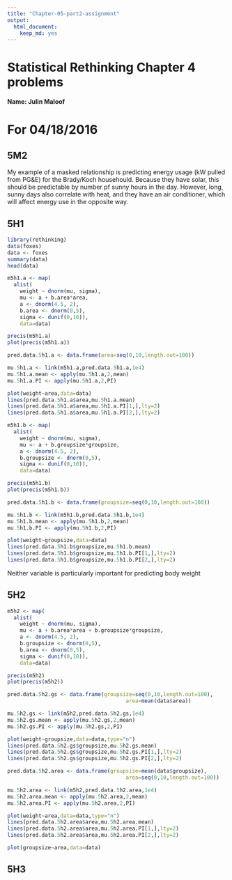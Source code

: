 ```yaml
---
title: "Chapter-05-part2-assignment"
output: 
  html_document: 
    keep_md: yes
---
```

# Statistical Rethinking Chapter 4 problems

__Name: Julin Maloof__


# For 04/18/2016

## 5M2

My example of a masked relationship is predicting energy usage (kW pulled from PG&E) for the Brady/Koch househould.  Because they have solar, this should be predictable by number pf sunny hours in the day.  However, long, sunny days also correlate with heat, and they have an air conditioner, which will affect energy use in the opposite way.

## 5H1

```r
library(rethinking)
data(foxes)
data <- foxes
summary(data)
head(data)

m5h1.a <- map(
  alist(
    weight ~ dnorm(mu, sigma),
    mu <- a + b.area*area,
    a <- dnorm(4.5, 2),
    b.area <- dnorm(0,5),
    sigma <- dunif(0,10)),
    data=data)

precis(m5h1.a)
plot(precis(m5h1.a))

pred.data.5h1.a <- data.frame(area=seq(0,10,length.out=100))

mu.5h1.a <- link(m5h1.a,pred.data.5h1.a,1e4)
mu.5h1.a.mean <- apply(mu.5h1.a,2,mean)
mu.5h1.a.PI <- apply(mu.5h1.a,2,PI)

plot(weight~area,data=data)
lines(pred.data.5h1.a$area,mu.5h1.a.mean)
lines(pred.data.5h1.a$area,mu.5h1.a.PI[1,],lty=2)
lines(pred.data.5h1.a$area,mu.5h1.a.PI[2,],lty=2)

m5h1.b <- map(
  alist(
    weight ~ dnorm(mu, sigma),
    mu <- a + b.groupsize*groupsize,
    a <- dnorm(4.5, 2),
    b.groupsize <- dnorm(0,5),
    sigma <- dunif(0,10)),
    data=data)

precis(m5h1.b)
plot(precis(m5h1.b))

pred.data.5h1.b <- data.frame(groupsize=seq(0,10,length.out=100))

mu.5h1.b <- link(m5h1.b,pred.data.5h1.b,1e4)
mu.5h1.b.mean <- apply(mu.5h1.b,2,mean)
mu.5h1.b.PI <- apply(mu.5h1.b,2,PI)

plot(weight~groupsize,data=data)
lines(pred.data.5h1.b$groupsize,mu.5h1.b.mean)
lines(pred.data.5h1.b$groupsize,mu.5h1.b.PI[1,],lty=2)
lines(pred.data.5h1.b$groupsize,mu.5h1.b.PI[2,],lty=2)
```

Neither variable is particularly important for predicting body weight

## 5H2
```r
m5h2 <- map(
  alist(
    weight ~ dnorm(mu, sigma),
    mu <- a + b.area*area + b.groupsize*groupsize,
    a <- dnorm(4.5, 2),
    b.groupsize <- dnorm(0,5),
    b.area <- dnorm(0,5),
    sigma <- dunif(0,10)),
    data=data)

precis(m5h2)
plot(precis(m5h2))

pred.data.5h2.gs <- data.frame(groupsize=seq(0,10,length.out=100),
                                      area=mean(data$area))

mu.5h2.gs <- link(m5h2,pred.data.5h2.gs,1e4)
mu.5h2.gs.mean <- apply(mu.5h2.gs,2,mean)
mu.5h2.gs.PI <- apply(mu.5h2.gs,2,PI)

plot(weight~groupsize,data=data,type="n")
lines(pred.data.5h2.gs$groupsize,mu.5h2.gs.mean)
lines(pred.data.5h2.gs$groupsize,mu.5h2.gs.PI[1,],lty=2)
lines(pred.data.5h2.gs$groupsize,mu.5h2.gs.PI[2,],lty=2)

pred.data.5h2.area <- data.frame(groupsize=mean(data$groupsize),
                                      area=seq(0,10,length.out=100))

mu.5h2.area <- link(m5h2,pred.data.5h2.area,1e4)
mu.5h2.area.mean <- apply(mu.5h2.area,2,mean)
mu.5h2.area.PI <- apply(mu.5h2.area,2,PI)

plot(weight~area,data=data,type="n")
lines(pred.data.5h2.area$area,mu.5h2.area.mean)
lines(pred.data.5h2.area$area,mu.5h2.area.PI[1,],lty=2)
lines(pred.data.5h2.area$area,mu.5h2.area.PI[2,],lty=2)

plot(groupsize~area,data=data)
```

## 5H3
